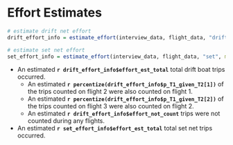 
# Effort Estimates {-} 

```r
# estimate drift net effort
drift_effort_info = estimate_effort(interview_data, flight_data, "drift", method = "dbl_exp")

# estimate set net effort
set_effort_info = estimate_effort(interview_data, flight_data, "set", method = "max_per_stratum")
```

* An estimated **`r drift_effort_info$effort_est_total`** total drift boat trips occurred.
  * An estimated **`r percentize(drift_effort_info$p_T1_given_T2[1])`** of the trips counted on flight 2 were also counted on flight 1.
  * An estimated **`r percentize(drift_effort_info$p_T1_given_T2[2])`** of the trips counted on flight 3 were also counted on flight 2.
  * An estimated **`r drift_effort_info$effort_not_count`** trips were not counted during any flights.
* An estimated **`r set_effort_info$effort_est_total`** total set net trips occurred.
